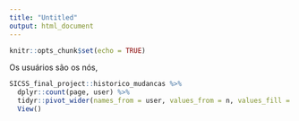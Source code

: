 ```yaml
---
title: "Untitled"
output: html_document
---
```


```r
knitr::opts_chunk$set(echo = TRUE)
```

Os usuários são os nós,

```r
SICSS_final_project::historico_mudancas %>% 
  dplyr::count(page, user) %>%
  tidyr::pivot_wider(names_from = user, values_from = n, values_fill = 0) %>% 
  View()
```

